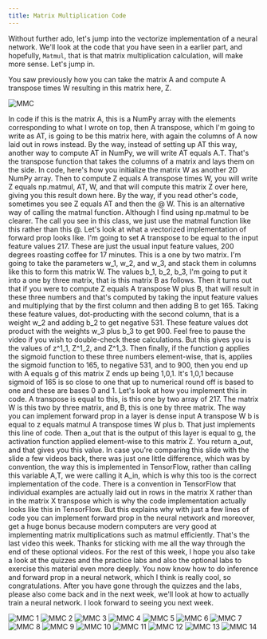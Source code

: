 ```yaml
---
title: Matrix Multiplication Code
---
```



Without further ado, let's jump into the vectorize implementation of a neural network. We'll look at the code that you have seen in a earlier part, and hopefully, `Matmul`, that is that matrix multiplication calculation, will make more sense. Let's jump in. 

You saw previously how you can take the matrix A and compute A transpose times W resulting in this matrix here, Z. 

![MMC](/Algs/Vn/MMC.png)

In code if this is the matrix A, this is a NumPy array with the elements corresponding to what I wrote on top, then A transpose, which I'm going to write as AT, is going to be this matrix here, with again the columns of A now laid out in rows instead. By the way, instead of setting up AT this way, another way to compute AT in NumPy, we will write AT equals A.T. That's the transpose function that takes the columns of a matrix and lays them on the side. In code, here's how you initialize the matrix W as another 2D NumPy array. Then to compute Z equals A transpose times W, you will write Z equals np.matmul, AT, W, and that will compute this matrix Z over here, giving you this result down here. By the way, if you read other's code, sometimes you see Z equals AT and then the @ W. This is an alternative way of calling the matmal function. Although I find using np.matmul to be clearer. The call you see in this class, we just use the matmal function like this rather than this @. Let's look at what a vectorized implementation of forward prop looks like. I'm going to set A transpose to be equal to the input feature values 217. These are just the usual input feature values, 200 degrees roasting coffee for 17 minutes. This is a one by two matrix. I'm going to take the parameters w_1, w_2, and w_3, and stack them in columns like this to form this matrix W. The values b_1, b_2, b_3, I'm going to put it into a one by three matrix, that is this matrix B as follows. Then it turns out that if you were to compute Z equals A transpose W plus B, that will result in these three numbers and that's computed by taking the input feature values and multiplying that by the first column and then adding B to get 165. Taking these feature values, dot-producting with the second column, that is a weight w_2 and adding b_2 to get negative 531. These feature values dot product with the weights w_3 plus b_3 to get 900. Feel free to pause the video if you wish to double-check these calculations. But this gives you is the values of z^1_1, Z^1_2, and Z^1_3. Then finally, if the function g applies the sigmoid function to these three numbers element-wise, that is, applies the sigmoid function to 165, to negative 531, and to 900, then you end up with A equals g of this matrix Z ends up being 1,0,1. It's 1,0,1 because sigmoid of 165 is so close to one that up to numerical round off is based to one and these are bases 0 and 1. Let's look at how you implement this in code. A transpose is equal to this, is this one by two array of 217. The matrix W is this two by three matrix, and B, this is one by three matrix. The way you can implement forward prop in a layer is dense input A transpose W b is equal to z equals matmul A transpose times W plus b. That just implements this line of code. Then a_out that is the output of this layer is equal to g, the activation function applied element-wise to this matrix Z. You return a_out, and that gives you this value. In case you're comparing this slide with the slide a few videos back, there was just one little difference, which was by convention, the way this is implemented in TensorFlow, rather than calling this variable A,T, we were calling it A_in, which is why this too is the correct implementation of the code. There is a convention in TensorFlow that individual examples are actually laid out in rows in the matrix X rather than in the matrix X transpose which is why the code implementation actually looks like this in TensorFlow. But this explains why with just a few lines of code you can implement forward prop in the neural network and moreover, get a huge bonus because modern computers are very good at implementing matrix multiplications such as matmul efficiently. That's the last video this week. Thanks for sticking with me all the way through the end of these optional videos. For the rest of this week, I hope you also take a look at the quizzes and the practice labs and also the optional labs to exercise this material even more deeply. You now know how to do inference and forward prop in a neural network, which I think is really cool, so congratulations. After you have gone through the quizzes and the labs, please also come back and in the next week, we'll look at how to actually train a neural network. I look forward to seeing you next week.

![MMC 1](/Algs/Vn/MMC%20(1).png)
![MMC 2](/Algs/Vn/MMC%20(2).png)
![MMC 3](/Algs/Vn/MMC%20(3).png)
![MMC 4](/Algs/Vn/MMC%20(4).png)
![MMC 5](/Algs/Vn/MMC%20(5).png)
![MMC 6](/Algs/Vn/MMC%20(6).png)
![MMC 7](/Algs/Vn/MMC%20(7).png)
![MMC 8](/Algs/Vn/MMC%20(8).png)
![MMC 9](/Algs/Vn/MMC%20(9).png)
![MMC 10](/Algs/Vn/MMC%20(10).png)
![MMC 11](/Algs/Vn/MMC%20(11).png)
![MMC 12](/Algs/Vn/MMC%20(12).png)
![MMC 13](/Algs/Vn/MMC%20(13).png)
![MMC 14](/Algs/Vn/MMC%20(14).png)